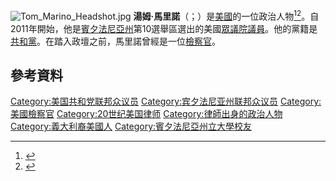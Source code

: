 [[File:Tom_Marino_Headshot.jpg|thumb]]
'''湯姆·馬里諾'''（{{lang-en|Tom Marino}}；{{bd|1952年|8月13日}}）是[[美國|美國]]的一位政治人物<ref>{{cite web |url=http://dailyitem.com/0100_news/x1324602326/Marino-wants-less-government-lower-taxes |title=Marino wants less government, lower taxes |publisher=[[The_Daily_Item_(Sunbury)|The Daily Item]] |date=2010-10-12 |accessdate=2014-02-04 |archive-date=2014-02-22 |archive-url=https://web.archive.org/web/20140222060216/http://www.dailyitem.com/0100_news/x1324602326/Marino-wants-less-government-lower-taxes |dead-url=no }}</ref><ref>{{cite web |url= http://bioguide.congress.gov/scripts/biodisplay.pl?index=M001179 |title= MARINO, Thomas A., (1952 – ) |publisher= [[Biographical_Directory_of_the_United_States_Congress|Biographical Directory of the United States Congress]] |accessdate= November 6, 2012 |archive-date= 2012-11-02 |archive-url= https://web.archive.org/web/20121102175821/http://bioguide.congress.gov/scripts/biodisplay.pl?index=M001179 |dead-url= no }}</ref>。自2011年開始，他是[[賓夕法尼亞州|賓夕法尼亞州]]第10選舉區選出的美國[[下議院|眾議院議員]]。他的黨籍是[[共和黨_(美國)|共和黨]]。在踏入政壇之前，馬里諾曾經是一位[[檢察官|檢察官]]。
== 參考資料 ==
{{reflist}}

{{DEFAULTSORT: Marino, Tom}}
[[Category:美国共和党联邦众议员|Category:美国共和党联邦众议员]]
[[Category:宾夕法尼亚州联邦众议员|Category:宾夕法尼亚州联邦众议员]]
[[Category:美國檢察官|Category:美國檢察官]]
[[Category:20世纪美国律师|Category:20世纪美国律师]]
[[Category:律師出身的政治人物|Category:律師出身的政治人物]]
[[Category:義大利裔美國人|Category:義大利裔美國人]]
[[Category:賓夕法尼亞州立大學校友|Category:賓夕法尼亞州立大學校友]]